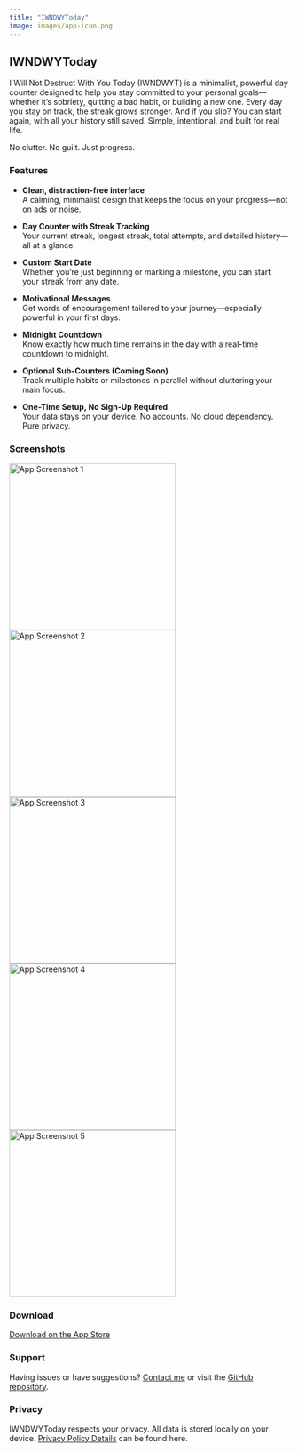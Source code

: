 ```yaml
---
title: "IWNDWYToday"
image: images/app-icon.png
---
```


## IWNDWYToday

I Will Not Destruct With You Today (IWNDWYT) is a minimalist, powerful day counter designed to help you stay committed to your personal goals—whether it's sobriety, quitting a bad habit, or building a new one. Every day you stay on track, the streak grows stronger. And if you slip? You can start again, with all your history still saved. Simple, intentional, and built for real life.

No clutter. No guilt. Just progress.


### Features

- **Clean, distraction-free interface**  
  A calming, minimalist design that keeps the focus on your progress—not on ads or noise.

- **Day Counter with Streak Tracking**  
  Your current streak, longest streak, total attempts, and detailed history—all at a glance.

- **Custom Start Date**  
  Whether you're just beginning or marking a milestone, you can start your streak from any date.

- **Motivational Messages**  
  Get words of encouragement tailored to your journey—especially powerful in your first days.

- **Midnight Countdown**  
  Know exactly how much time remains in the day with a real-time countdown to midnight.

- **Optional Sub-Counters (Coming Soon)**  
  Track multiple habits or milestones in parallel without cluttering your main focus.

- **One-Time Setup, No Sign-Up Required**  
  Your data stays on your device. No accounts. No cloud dependency. Pure privacy.

### Screenshots

<img src="images/iwndwytoday01.webp" alt="App Screenshot 1" width="300" />
<img src="images/iwndwytoday02.webp" alt="App Screenshot 2" width="300" />
<img src="images/iwndwytoday03.webp" alt="App Screenshot 3" width="300" />
<img src="images/iwndwytoday04.webp" alt="App Screenshot 4" width="300" />
<img src="images/iwndwytoday05.webp" alt="App Screenshot 5" width="300" />

### Download

[Download on the App Store](https://apps.apple.com/us/app/iwndwytoday/id6747836739)

### Support

Having issues or have suggestions? [Contact me](mailto:iwndwytoday@markgingrass.com) or visit the [GitHub repository](https://github.com/mtgingrass/iwndwy).

### Privacy

IWNDWYToday respects your privacy. All data is stored locally on your device. [Privacy Policy Details](./privacy.html) can be found here. 